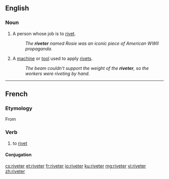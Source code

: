 ==English==

===Noun===
{{en-noun}}

# A person whose job is to [[rivet#Verb|rivet]].
#:''The '''riveter''' named Rosie was an iconic piece of American WWII propaganda.''
# A [[machine]] or [[tool]] used to apply [[rivet#Noun|rivet]]s.
#:''The beam couldn't support the weight of the '''riveter''', so the workers were riveting by hand.''

----
==French==

===Etymology===
From {{suffix|rivet|er|lang=fr}}

===Verb===
{{fr-verb}}

# {{context|transitive|lang=fr}} to [[rivet]]

====Conjugation====
{{fr-conj-er|rivet|avoir}}

[[cs:riveter]]
[[et:riveter]]
[[fr:riveter]]
[[io:riveter]]
[[ku:riveter]]
[[mg:riveter]]
[[vi:riveter]]
[[zh:riveter]]